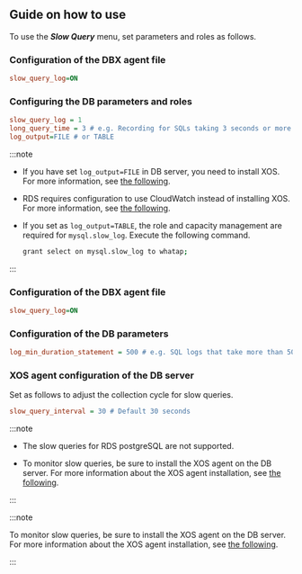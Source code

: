 ## Guide on how to use

To use the **_Slow Query_** menu, set parameters and roles as follows.

<InDoc product='mysql,mysql-v1'>

### Configuration of the DBX agent file

```ini title='whatap.conf'
slow_query_log=ON
```

### Configuring the DB parameters and roles

```ini title='my.cnf'
slow_query_log = 1
long_query_time = 3 # e.g. Recording for SQLs taking 3 seconds or more
log_output=FILE # or TABLE
```

:::note

-   If you have set `log_output=FILE` in DB server, you need to install XOS. For more information, see [the following](agent-xos-settings).

-   RDS requires configuration to use CloudWatch instead of installing XOS. For more information, see [the following](agent-dbx-settings#using-aws-rds).

-   If you set as `log_output=TABLE`, the role and capacity management are required for `mysql.slow_log`. Execute the following command.

    ```bash
    grant select on mysql.slow_log to whatap;
    ```

:::

</InDoc>

<InDoc product='postgresql,postgresql-v1'>

### Configuration of the DBX agent file

```ini title='whatap.conf'
slow_query_log=ON
```

### Configuration of the DB parameters

```ini title='postgresql.conf'
log_min_duration_statement = 500 # e.g. SQL logs that take more than 500 ms
```

</InDoc>

### XOS agent configuration of the DB server

Set as follows to adjust the collection cycle for slow queries.

```ini title='xos.conf'
slow_query_interval = 30 # Default 30 seconds
```

<InDoc product='postgresql,postgresql-v1'>

:::note

-   The slow queries for RDS postgreSQL are not supported.

-   To monitor slow queries, be sure to install the XOS agent on the DB server. For more information about the XOS agent installation, see [the following](agent-xos-settings).

:::

</InDoc>

<InDoc product='mysql,mysql-v1'>

:::note

To monitor slow queries, be sure to install the XOS agent on the DB server. For more information about the XOS agent installation, see [the following](agent-xos-settings).

:::

</InDoc>